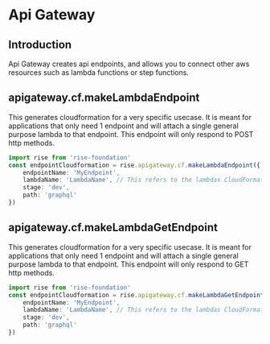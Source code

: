 # Api Gateway

## Introduction

Api Gateway creates api endpoints, and allows you to connect other aws resources such as lambda
functions or step functions.

## apigateway.cf.makeLambdaEndpoint

This generates cloudformation for a very specific usecase. It is meant for applications
that only need 1 endpoint and will attach a single general purpose lambda to that endpoint. This
endpoint will only respond to POST http methods.

```ts
import rise from 'rise-foundation'
const endpointCloudformation = rise.apigateway.cf.makeLambdaEndpoint({
    endpointName: 'MyEndpoint',
    lambdaName: 'LambdaName', // This refers to the lambdas CloudFormation ID that is given in the template.
    stage: 'dev',
    path: 'graphql'
})
```

## apigateway.cf.makeLambdaGetEndpoint

This generates cloudformation for a very specific usecase. It is meant for applications
that only need 1 endpoint and will attach a single general purpose lambda to that endpoint. This
endpoint will only respond to GET http methods.

```ts
import rise from 'rise-foundation'
const endpointCloudformation = rise.apigateway.cf.makeLambdaGetEndpoint({
    endpointName: 'MyEndpoint',
    lambdaName: 'LambdaName', // This refers to the lambdas CloudFormation ID that is given in the template.
    stage: 'dev',
    path: 'graphql'
})
```

